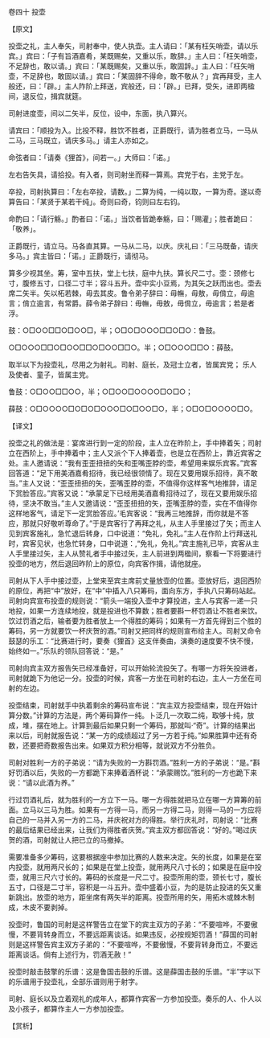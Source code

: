 

卷四十 投壶

【原文】

投壶之礼，主人奉矢，司射奉中，使人执壶。主人请曰：「某有枉矢哨壶，请以乐宾。」宾曰：「子有旨酒嘉肴，某既赐矣，又重以乐，敢辞。」主人曰：「枉矢哨壶，不足辞也，敢以请。」宾曰：「某既赐矣，又重以乐，敢固辞。」主人曰：「枉矢哨壶，不足辞也，敢固以请。」宾曰：「某固辞不得命，敢不敬从？」宾再拜受，主人般还，曰：「辟。」主人阼阶上拜送，宾般还，曰：「辟。」已拜，受矢，进即两楹间，退反位，揖宾就筵。

司射进度壶，间以二矢半，反位，设中，东面，执八算兴。

请宾曰：「顺投为入。比投不释，胜饮不胜者，正爵既行，请为胜者立马，一马从二马，三马既立，请庆多马。」请主人亦如之。

命弦者曰：「请奏《狸首》，间若一。」大师曰：「诺。」

左右告矢具，请拾投。有入者，则司射坐而释一算焉。宾党于右，主党于左。

卒投，司射执算曰：「左右卒投，请数。」二算为纯，一纯以取，一算为奇。遂以奇算告曰：「某贤于某若干纯」。奇则曰奇，钧则曰左右钧。

命酌曰：「请行觞。」酌者曰：「诺。」当饮者皆跪奉觞，曰：「赐灌」；胜者跪曰：「敬养」。

正爵既行，请立马。马各直其算。一马从二马，以庆。庆礼曰：「三马既备，请庆多马。」宾主皆曰：「诺。」正爵既行，请彻马。

算多少视其坐。筹，室中五扶，堂上七扶，庭中九扶。算长尺二寸。壶：颈修七寸，腹修五寸，口径二寸半；容斗五升。壶中实小豆焉，为其矢之跃而出也。壶去席二矢半。矢以柘若棘，毋去其皮。鲁令弟子辞曰：毋幠，毋敖，毋偝立，毋逾言；偝立逾言，有常爵。薛令弟子辞曰：毋幠，毋敖，毋偝立，毋逾言；若是者浮。

鼓：○□○○□□○□○○□，半；○□○□○○○□□○□○：鲁鼓。

○□○○○□□○□○○□□○□○○□□○。半；○□○○○□□○：薛鼓。

取半以下为投壶礼，尽用之为射礼。司射、庭长，及冠士立者，皆属宾党； 乐人及使者、童子，皆属主党。

鲁鼓：○□○○□□○○，半；○□○○□○○○○□○□○；

薛鼓：○□○○○○□○□○□○○○□○□○○□○，半；○□○□○○○○□○。

【译文】

投壶之礼的做法是：宴席进行到一定的阶段，主人立在昨阶上，手中捧着矢；司射立在西阶上，手中捧着中；主人又派个下人捧着壶，也是立在西阶上，靠近宾客之处。主人邀请说：“我有歪歪扭扭的矢和歪嘴歪脖的壶，希望用来娱乐宾客。”宾客回答道：“足下用美酒嘉肴招待，我已经很领情了。现在又要用娱乐招待，真不敢当。”主人又说：“歪歪扭扭的矢，歪嘴歪脖的壶，不值得你这样客气地推辞，请足下赏脸答应。”宾客又说：“承蒙足下已经用美酒嘉肴招待过了，现在又要用娱乐招待，坚决不敢当。”主人又邀请说：“歪歪扭扭的矢，歪嘴歪脖的壶，实在不值得你这样地客气，请足下一定赏脸答应。’毛宾客说：“我再三地推辞，而你就是不答应，那就只好敬听尊命了。”于是宾客行了再拜之礼，从主人手里接过了矢；而主人见到宾客施礼，急忙退后转身，口中说道：“免礼，免礼。”主人在作阶上行拜送礼时，宾客见状，也急忙转身，口中说道：,“免礼，免礼。”宾主施礼已毕，宾客从主人手里接过矢，主人从赞礼者手中接过矢，主人前进到两楹间，察看一下将要进行投壶的地方，然后退回昨阶上的原位，向宾客作揖，请他就座。

司射从下人手中接过壶，上堂来至宾主席前丈量放壶的位置。壶放好后，退回西阶的原位，再把“中”放好，在“中”中插入八只筹码，面向东方，手执八只筹码站起。司射向宾宣布投壶的规则说：“箭头一端投入壶中才算投进，主人与宾客一递一只地投，如果一方连续地投，就是投进也不算数；胜者要斟一杯罚酒让不胜者来饮。饮过罚酒之后，输者要为胜者放上一个得胜的筹码；如果有一方首先得到三个胜的筹码，另一方就要饮一杯庆贺的酒。”司射又把同样的规则宣布给主人。司射又命令鼓瑟的乐工：“比赛进行时，要奏《狸首》这支伴奏曲，演奏的速度要不快不慢，始终如一。”乐队的领队回答说：“是。”

司射向宾主双方报告矢已经准备好，可以开始轮流投矢了。有哪一方将矢投进者，司射就跪下为他记一分。投壶的时候，宾客一方坐在司射的右边，主人一方坐在司射的左边。

投壶结束，司射就手中执着剩余的筹码宣布说：“宾主双方投壶结束，现在开始计算分数。”计算的方法是，两个筹码算作一纯。卜泛几一次取二纯，取够十纯，放成，堆，摆在地上。计算到最后如果只剩一个筹码，那就叫·“奇”。计算的结果出来以后，司射就报告说：“某一方的成绩超过了另一方若于纯。”如果胜算中还有奇数，还要把奇数报告出来。如果双方积分相等，就说双方不分胜负。

司射对胜利一方的子弟说：“请为失败的一方斟罚酒。”胜利一方的子弟说：“是。”斟好罚酒以后，失败的一方都跪下来捧着酒杯说：“承蒙赐饮。”胜利的一方也跪下来说：“请以此酒为养。”

行过罚酒礼后，就为胜利的一方立下一马。哪一方得胜就把马立在哪一方算筹的前面。立马以三马为胜。如果有一方得一马，而另一方得二马，则得一马的一方应将自己的一马并入另一方的二马，并庆祝对方的得胜。举行庆礼时，司射说：“比赛的最后结果已经出来，让我们为得胜者庆贺。”宾主双方都回答说：“好的。”喝过庆贺的酒，司射就让人把已立的马撤掉。

需要准备多少筹码，这要根据座中参加比赛的人数来决定。矢的长度，如果是在室内投壶，就用两尺长的；如果是在堂上投壶，就用两尺八寸长的；如果是在庭中投壶，就用三尺六寸长的。筹码的长度是一尺二寸。投壶所用的壶，颈长七寸，腹长五寸，口径是二寸半，容积是一斗五升。壶中盛着小豆，为的是防止投进的矢又重新跳出。放壶的地方，距坐席有两矢半的距离。投壶所用的矢，用拓木或棘木制成，木皮不要剥掉。

投壶时，鲁国的司射是这样警告立在堂下的宾主双方的子弟：“不要喧哗，不要傲慢，不要背转身而立，不要远距离谈话。如果违反，必按规矩罚酒！”薛国的司射则是这样警告宾主双方子弟的：“不要喧哗，不要傲慢，不要背转身而立，不要远距离谈话。倘有上述行为，罚酒无赦！”

投壶时敲击鼓擎的乐谱：这是鲁国击鼓的乐谱。这是薛国击鼓的乐谱。“半”字以下的乐谱用于投壶礼，全部乐谱则用于射字。

司射、庭长以及立着观礼的成年人，都算作宾客一方参加投壶。奏乐的人、仆人以及小孩子，都算作主人一方参加投壶。

【赏析】

